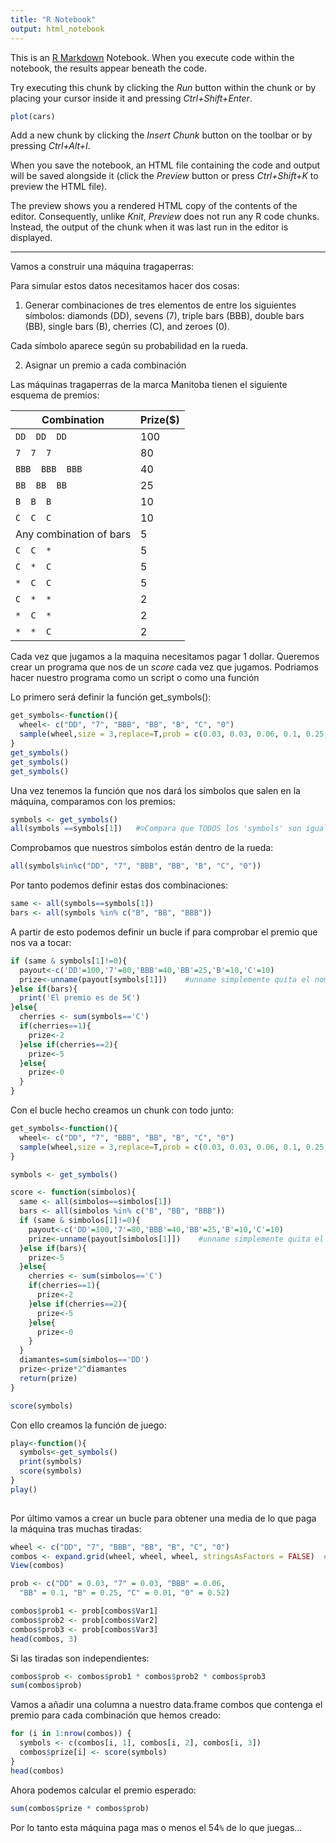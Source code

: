 ---
title: "R Notebook"
output: html_notebook
---

This is an [R Markdown](http://rmarkdown.rstudio.com) Notebook. When you execute code within the notebook, the results appear beneath the code. 

Try executing this chunk by clicking the *Run* button within the chunk or by placing your cursor inside it and pressing *Ctrl+Shift+Enter*. 

```{r}
plot(cars)
```

Add a new chunk by clicking the *Insert Chunk* button on the toolbar or by pressing *Ctrl+Alt+I*.

When you save the notebook, an HTML file containing the code and output will be saved alongside it (click the *Preview* button or press *Ctrl+Shift+K* to preview the HTML file).

The preview shows you a rendered HTML copy of the contents of the editor. Consequently, unlike *Knit*, *Preview* does not run any R code chunks. Instead, the output of the chunk when it was last run in the editor is displayed.

-------------------------------------------------------------------------------------------------------------

Vamos a construir una máquina tragaperras:

Para simular estos datos necesitamos hacer dos cosas: 

1. Generar combinaciones de tres elementos de entre los siguientes símbolos: diamonds (DD), sevens (7), triple bars (BBB), double bars (BB), single bars (B), cherries (C), and zeroes (0). 

Cada símbolo aparece según su probabilidad en la rueda. 

2. Asignar un premio a cada combinación

Las máquinas tragaperras de la marca Manitoba tienen el siguiente esquema de premios:

|Combination|Prize($)
|-----------|--------
|`DD  DD  DD`|100
|`7  7  7`|80
|`BBB  BBB  BBB`|40
|`BB  BB  BB`|25
|`B  B  B`|10
|`C  C  C`|10
|Any combination of bars|5
|`C  C  *`|5
|`C  *  C`|5
|`*  C  C`|5
|`C  *  *`|2
|`*  C  *`|2
|`*  *  C`|2

Cada vez que jugamos a la maquina necesitamos pagar 1 dollar. Queremos crear un programa que nos de un *score* cada vez que jugamos. Podriamos hacer nuestro programa como un script o como una función

Lo primero será definir la función get_symbols():

```{r}
get_symbols<-function(){
  wheel<- c("DD", "7", "BBB", "BB", "B", "C", "0")
  sample(wheel,size = 3,replace=T,prob = c(0.03, 0.03, 0.06, 0.1, 0.25, 0.01, 0.52))
}
get_symbols()
get_symbols()
get_symbols()
```

Una vez tenemos la función que nos dará los símbolos que salen en la máquina, comparamos con los premios:

```{r}
symbols <- get_symbols()
all(symbols ==symbols[1])   #☺Compara que TODOS los 'symbols' son iguales al primer 'symbol'
```

Comprobamos que nuestros símbolos están dentro de la rueda:
```{r}
all(symbols%in%c("DD", "7", "BBB", "BB", "B", "C", "0"))
```
Por tanto podemos definir estas dos combinaciones:
```{r}
same <- all(symbols==symbols[1])
bars <- all(symbols %in% c("B", "BB", "BBB"))
```

A partir de esto podemos definir un bucle if para comprobar el premio que nos va a tocar:

```{r}
if (same & symbols[1]!=0){
  payout<-c('DD'=100,'7'=80,'BBB'=40,'BB'=25,'B'=10,'C'=10)
  prize<-unname(payout[symbols[1]])    #unname simplemente quita el nombre asignado, es estético
}else if(bars){
  print('El premio es de 5€')
}else{
  cherries <- sum(symbols=='C')
  if(cherries==1){
    prize<-2
  }else if(cherries==2){
    prize<-5
  }else{
    prize<-0
  }
}
```

Con el bucle hecho creamos un chunk con todo junto:

```{r}
get_symbols<-function(){
  wheel<- c("DD", "7", "BBB", "BB", "B", "C", "0")
  sample(wheel,size = 3,replace=T,prob = c(0.03, 0.03, 0.06, 0.1, 0.25, 0.01, 0.52))
}

symbols <- get_symbols()

score <- function(simbolos){
  same <- all(simbolos==simbolos[1])
  bars <- all(simbolos %in% c("B", "BB", "BBB"))
  if (same & simbolos[1]!=0){
    payout<-c('DD'=100,'7'=80,'BBB'=40,'BB'=25,'B'=10,'C'=10)
    prize<-unname(payout[simbolos[1]])    #unname simplemente quita el nombre asignado, es estético
  }else if(bars){
    prize<-5
  }else{
    cherries <- sum(simbolos=='C')
    if(cherries==1){
      prize<-2
    }else if(cherries==2){
      prize<-5
    }else{
      prize<-0
    }
  }
  diamantes=sum(simbolos=='DD')
  prize<-prize*2^diamantes
  return(prize)
}

score(symbols)
```
Con ello creamos la función de juego:

```{r}
play<-function(){
  symbols<-get_symbols()
  print(symbols)
  score(symbols)
}
play()
  
```

Por último vamos a crear un bucle para obtener una media de lo que paga la máquina tras muchas tiradas:

```{r}
wheel <- c("DD", "7", "BBB", "BB", "B", "C", "0")
combos <- expand.grid(wheel, wheel, wheel, stringsAsFactors = FALSE)  #Crea todas las posibles combinaciones
View(combos)
```

```{r}
prob <- c("DD" = 0.03, "7" = 0.03, "BBB" = 0.06, 
  "BB" = 0.1, "B" = 0.25, "C" = 0.01, "0" = 0.52)

combos$prob1 <- prob[combos$Var1]
combos$prob2 <- prob[combos$Var2]
combos$prob3 <- prob[combos$Var3]
head(combos, 3)
```
Si las tiradas son independientes:
```{r}
combos$prob <- combos$prob1 * combos$prob2 * combos$prob3
sum(combos$prob)
```
Vamos a añadir una columna a nuestro data.frame combos que contenga el premio para cada combinación que hemos creado:
```{r}
for (i in 1:nrow(combos)) {
  symbols <- c(combos[i, 1], combos[i, 2], combos[i, 3])
  combos$prize[i] <- score(symbols)
}
head(combos)
```
Ahora podemos calcular el premio esperado:
```{r}
sum(combos$prize * combos$prob)
```
Por lo tanto esta máquina paga mas o menos el 54`%` de lo que juegas...



